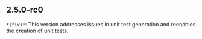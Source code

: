 ## 2.5.0-rc0
`*(fix)*`: This version addresses issues in unit test generation and reenables the creation of unit tests.

